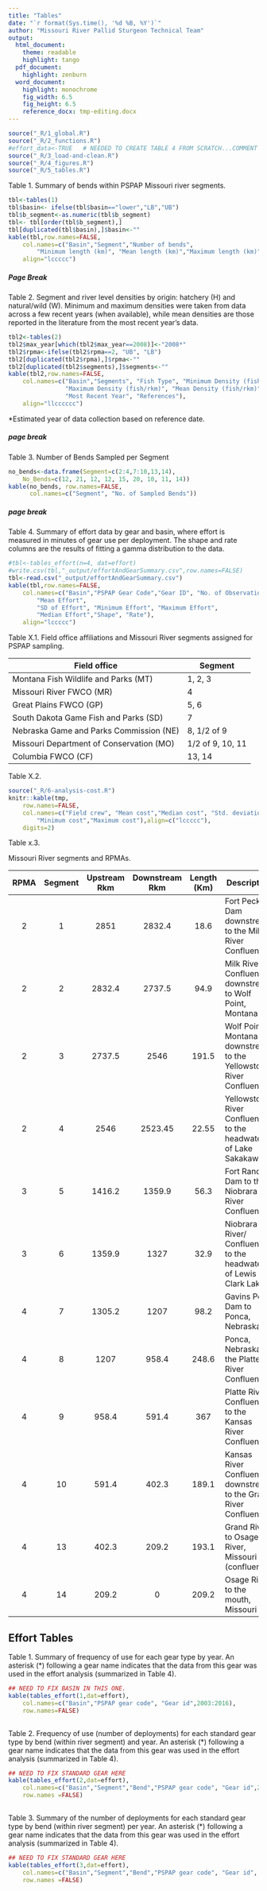 ```yaml
---
title: "Tables"
date: "`r format(Sys.time(), '%d %B, %Y')`"
author: "Missouri River Pallid Sturgeon Technical Team"
output:  
  html_document:
    theme: readable
    highlight: tango
  pdf_document:
    highlight: zenburn 
  word_document:
    highlight: monochrome
    fig_width: 6.5  
    fig_height: 6.5 
    reference_docx: tmp-editing.docx
---
```


<!--
rmarkdown::render("_Report-5-02-tables",output_format='word_document')# build page
-->

```r
source("_R/1_global.R")
source("_R/2_functions.R")
#effort_data<-TRUE   # NEEDED TO CREATE TABLE 4 FROM SCRATCH...COMMENT THIS OUT TO SAVE TIME
source("_R/3_load-and-clean.R")
source("_R/4_figures.R")
source("_R/5_tables.R")
```



Table 1. Summary of bends within PSPAP Missouri river segments.


```r
tbl<-tables(1)
tbl$basin<- ifelse(tbl$basin=="lower","LB","UB")
tbl$b_segment<-as.numeric(tbl$b_segment)
tbl<- tbl[order(tbl$b_segment),]
tbl[duplicated(tbl$basin),]$basin<-""
kable(tbl,row.names=FALSE,
    col.names=c("Basin","Segment","Number of bends",
        "Minimum length (km)", "Mean length (km)","Maximum length (km)"),
    align="lccccc")
```



##### Page Break

Table 2. Segment and river level densities by origin: hatchery (H) and 
natural/wild (W).  Minimum and maximum densities were taken from data 
across a few recent years (when available), while mean densities are 
those reported in the literature from the most recent year's data.   

```r
tbl2<-tables(2)
tbl2$max_year[which(tbl2$max_year==2008)]<-"2008*"
tbl2$rpma<-ifelse(tbl2$rpma==2, "UB", "LB")
tbl2[duplicated(tbl2$rpma),]$rpma<-""
tbl2[duplicated(tbl2$segments),]$segments<-""
kable(tbl2,row.names=FALSE,
    col.names=c("Basin","Segments", "Fish Type", "Minimum Density (fish/rkm)",
                "Maximum Density (fish/rkm)", "Mean Density (fish/rkm)", 
                "Most Recent Year", "References"),
    align="llcccccc")
```
  
*Estimated year of data collection based on reference date.    



##### page break


Table 3. Number of Bends Sampled per Segment
```r
no_bends<-data.frame(Segment=c(2:4,7:10,13,14), 
    No_Bends=c(12, 21, 12, 12, 15, 20, 10, 11, 14))
kable(no_bends, row.names=FALSE, 
      col.names=c("Segment", "No. of Sampled Bends"))
```

##### page break

Table 4. Summary of effort data by gear and basin, where effort is 
measured in minutes of gear use per deployment. The shape and rate columns are the results of 
fitting a gamma distribution to the data. 


```r
#tbl<-tables_effort(n=4, dat=effort)
#write.csv(tbl,"_output/effortAndGearSummary.csv",row.names=FALSE)
tbl<-read.csv("_output/effortAndGearSummary.csv") 
kable(tbl,row.names=FALSE,
    col.names=c("Basin","PSPAP Gear Code","Gear ID", "No. of Observations", 
        "Mean Effort",
        "SD of Effort", "Minimum Effort", "Maximum Effort", 
        "Median Effort","Shape", "Rate"),
    align="lccccc")
```



Table X.1. Field office affiliations and Missouri River segments
assigned for PSPAP sampling.

| Field office                             	| Segment          	|
|------------------------------------------	|------------------	|
| Montana Fish Wildlife and Parks (MT)     	| 1, 2, 3          	|
| Missouri River FWCO (MR)                 	| 4                	|
| Great Plains FWCO (GP)                   	| 5, 6             	|
| South Dakota Game Fish and Parks (SD)    	| 7                	|
| Nebraska Game and Parks Commission (NE)  	| 8, 1/2 of 9      	|
| Missouri Department of Conservation (MO) 	| 1/2 of 9, 10, 11 	|
| Columbia FWCO (CF)                       	| 13, 14           	|



Table X.2.  <!--SARA CAN'T COMPILE THIS TABLE...WHAT IS tmp?-->

```r
source("_R/6-analysis-cost.R")
knitr::kable(tmp,
    row.names=FALSE,
    col.names=c("Field crew", "Mean cost","Median cost", "Std. deviation",
        "Minimum cost","Maximum cost"),align=c("lccccc"),
    digits=2)
```

Table x.3.

Missouri River segments and RPMAs.

| RPMA | Segment | Upstream Rkm | Downstream Rkm | Length (Km) | Description                                                          |
|:----:|:-------:|:------------:|:--------------:|:-----------:|----------------------------------------------------------------------|
|   2  |    1    |     2851     |     2832.4     |     18.6    | Fort Peck Dam downstream to the Milk River Confluence                |
|   2  |    2    |    2832.4    |     2737.5     |     94.9    | Milk River Confluence downstream to Wolf Point, Montana              |
|   2  |    3    |    2737.5    |      2546      |    191.5    | Wolf Point, Montana downstream to the Yellowstone River Confluence   |
|   2  |    4    |     2546     |     2523.45    |    22.55    | Yellowstone River Confluence to the headwaters of Lake Sakakawea     |
|   3  |    5    |    1416.2    |     1359.9     |     56.3    | Fort Randall Dam to the Niobrara River Confluence                    |
|   3  |    6    |    1359.9    |      1327      |     32.9    | Niobrara River/ Confluence to the headwaters of Lewis and Clark Lake |
|   4  |    7    |    1305.2    |      1207      |     98.2    | Gavins Point Dam to Ponca, Nebraska                                  |
|   4  |    8    |     1207     |      958.4     |    248.6    | Ponca, Nebraska to the Platte River Confluence                       |
|   4  |    9    |     958.4    |      591.4     |     367     | Platte River Confluence to the Kansas River Confluence               |
|   4  |    10   |     591.4    |      402.3     |    189.1    | Kansas River Confluence downstream to the Grand River Confluence     |
|   4  |    13   |     402.3    |      209.2     |    193.1    | Grand River to Osage River, Missouri (confluence)                    |
|   4  |    14   |     209.2    |        0       |    209.2    | Osage River to the mouth, Missouri     


## Effort Tables

Table 1. Summary of frequency of use for each gear type by year. An 
asterisk (*) following a gear name indicates that the data from this 
gear was used in the effort analysis (summarized in Table 4). 

```r
## NEED TO FIX BASIN IN THIS ONE.
kable(tables_effort(1,dat=effort),
    col.names=c("Basin","PSPAP gear code", "Gear id",2003:2016),
    row.names=FALSE)
   
```


Table 2. Frequency of use (number of deployments) for each standard gear 
type by bend (within river segment) and year. An asterisk (*) following 
a gear name indicates that the data from this gear was used in the 
effort analysis (summarized in Table 4). 

```r
## NEED TO FIX STANDARD GEAR HERE
kable(tables_effort(2,dat=effort),
    col.names=c("Basin","Segment","Bend","PSPAP gear code", "Gear id",2003:2016),
    row.names =FALSE)
   
```

Table 3. Summary of the number of deployments for each standard gear 
type by bend (within river segment) per year. An asterisk (*) following 
a gear name indicates that the data from this gear was used in the 
effort analysis (summarized in Table 4). 

```r
## NEED TO FIX STANDARD GEAR HERE
kable(tables_effort(3,dat=effort),
    col.names=c("Basin","Segment","Bend","PSPAP gear code", "Gear id", "Minimum","Maximum","Mean","Median", "Total Deployments"),
    row.names =FALSE)
   
```



